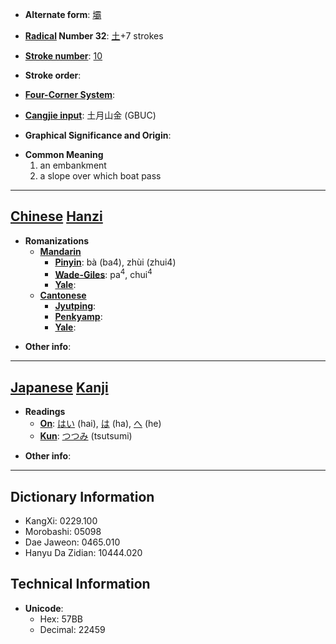 * '''Alternate form''': [[壩]]

* '''[[Wiktionary:Chinese radical index| Radical]] Number 32''': [[Wiktionary:Chinese radical index 土|土]]+7 strokes

* '''[[Wiktionary:Chinese total strokes index|Stroke number]]''': [[Wiktionary:Chinese total strokes index 10|10]]

* '''Stroke order''': 

* '''[[Wiktionary:Chinese four corner index|Four-Corner System]]''': 

* '''[[Wiktionary:Chinese Cangjie index|Cangjie input]]''': 土月山金 (GBUC)

* '''Graphical Significance and Origin''': 

* '''Common Meaning'''
*#an embankment
*# a slope over which boat pass


----

== [[Chinese]] [[Hanzi]] ==

* '''Romanizations'''
** '''[[Mandarin]]'''
*** '''[[Pinyin]]''': bà (ba4), zhùi (zhui4)
*** '''[[Wade-Giles]]''': pa<sup>4</sup>, chui<sup>4</sup>
*** '''[[Yale]]''': 
** '''[[Cantonese]]'''
*** '''[[Jyutping]]''':
*** '''[[Penkyamp]]''': 
*** '''[[Yale]]''': 

* '''Other info''': 

----

== [[Japanese]] [[Kanji]] ==

* '''Readings'''
** '''[[On]]''': [[はい]] (hai), [[は]] (ha), [[へ]] (he)
** '''[[Kun]]''': [[つつみ]] (tsutsumi)

* '''Other info''':  

----

== Dictionary Information ==

* KangXi: 0229.100
* Morobashi: 05098
* Dae Jaweon: 0465.010
* Hanyu Da Zidian: 10444.020

== Technical Information ==

* '''Unicode''':
** Hex: 57BB
** Decimal: 22459